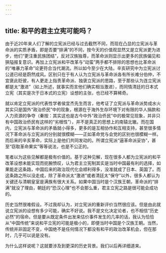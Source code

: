 ```yaml
---
---
---
```

title: 和平的君主立宪可能吗？
---



由于近20年来人们了解的立宪派已经与过去截然不同，而现在凸显的立宪派与革命派的实质矛盾，即是否要“排满”的不同，按今天的价值观显然又是立宪派更为进步，他们“更注重民族团结”，反对汉族独尊，而革命派则显示出更多的民族偏见和狭隘报复意识。再加上立宪派和平改革与“动蛮”两手都不排除的思想也比革命派的“唯暴力革命”论更符合当代潮流。所以如今至少在大陆，辛亥研究中为立宪派讨公道已经是蔚然成风。区别只在于有人认为立宪派与革命派各有所长难分伯仲，不宜褒此贬彼，有人更走上指责革命派、独褒立宪派的思路，至于那些认为连立宪派都是太“激进”（如上所述，就事实而言他们确实相当激进），而同情清廷的日本式立宪（其实是次于日本式的立宪）设想的主张，也已经不算稀奇。

就以肯定立宪派的代表性学者侯宜杰先生而言，他考证了立宪派与革命派势成水火其实只是国外“政治侨民”中的现象，根源在于海外生存环境下对有限的华人捐款和人力资源的争夺（秦按：其实这也是古今中外“政治侨民”中的极常见现象，并非只有中国政治侨民有这样的“劣根性”），并不是真正的思想上的南辕北辙。而在国内，立宪派与革命派的矛盾就小得多，更多的是互相协作和互相支持，甚至很多情况下革命派与立宪派的分别就很模糊——正如革命党与会党的区别也很模糊一样。而后来的辛亥革命，实际上是他们共同发动的。所谓立宪派“逼革命派妥协”，甚至“窃取革命果实”等等说法，也是不公正的。

笔者以为这些见解都是极有价值的。基于这种见解，现在很多人都为立宪派的和平改革设想未能实现而扼腕愤叹，认为君主立宪制其实是当时中国最有利的选择，如果能走这条路，中国后来的政治现代化会顺利得多，没准就成了日本、英国了。而这条路之所以没走成，除了革命派太“激进”或者清廷太“保守”以外，很多人都认为关键还与清朝皇室是满族有很大关系。如果中国当时是个汉族王朝，革命派的“排满”就没了理由，朝廷的“恐汉心理”也不会那么重，君主立宪之路是很可能会成功的。

历史当然很难假设。不过我却认为，对立宪派的重新评价当然很应该。但是由此就说立宪派的设想有多少可能，确实不好说。我不是文化决定论者，也不相信“历史必然”的宿命。但是要从既定条件出发来估价事件发生的几率的话，我认为恰恰从“中国传统”来说和平立宪的可能是极小的，即便当时中国是个汉族王朝。当然，传统并非固定不变，中国绝不是任何情况下都没有和平的政治改革机会，但在那时，几乎可以说是没有。

为什么这样说呢？这就要涉及到更深的历史背景。我们以后再详细道来。